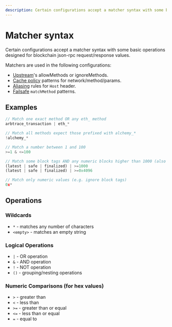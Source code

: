 ```yaml
---
description: Certain configurations accept a matcher syntax with some basic operations designed for blockchain json-rpc request/response values...
---
```


# Matcher syntax

Certain configurations accept a matcher syntax with some basic operations designed for blockchain json-rpc request/response values.

Matchers are used in the following configurations:
- [Upstream](/config/projects/upstreams)'s allowMethods or ignoreMethods.
- [Cache policy](/config/database/evm-json-rpc-cache#cache-policies) patterns for network/method/params.
- [Aliasing](/operation/url#domain-aliasing) rules for `Host` header.
- [Failsafe](/config/failsafe) `matchMethod` patterns.

## Examples

```js
// Match one exact method OR any eth_ method
arbtrace_transaction | eth_*

// Match all methods expect those prefixed with alchemy_*
!alchemy_*

// Match a number between 1 and 100
>=1 & <=100

// Match some block tags AND any numeric blocks higher than 1000 (also with hex example)
(latest | safe | finalized) | >=1000
(latest | safe | finalized) | >=0x4096

// Match only numeric values (e.g. ignore block tags)
0x*
```

## Operations

### Wildcards
- `*` - matches any number of characters
- `<empty>` - matches an empty string

### Logical Operations
- `|` - OR operation
- `&` - AND operation
- `!` - NOT operation
- `()` - grouping/nesting operations

### Numeric Comparisons (for hex values)
- `>` - greater than
- `<` - less than
- `>=` - greater than or equal
- `<=` - less than or equal
- `=` - equal to
